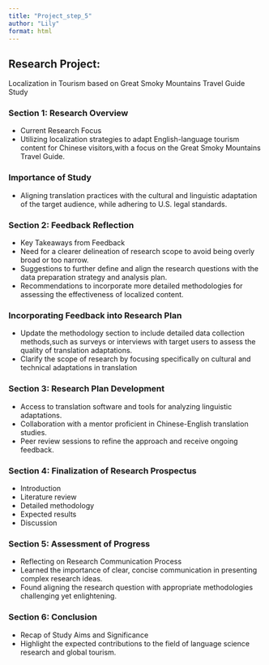 ```yaml
---
title: "Project_step_5"
author: "Lily"
format: html
---
```


## Research Project: 
Localization in Tourism based on Great Smoky Mountains Travel Guide Study


### Section 1: Research Overview

- Current Research Focus
- Utilizing localization strategies to adapt English-language tourism content for Chinese visitors,with a focus on the Great Smoky Mountains Travel Guide.

### Importance of Study
- Aligning translation practices with the cultural and linguistic adaptation of the target audience, while adhering to U.S. legal standards.


### Section 2: Feedback Reflection

- Key Takeaways from Feedback
- Need for a clearer delineation of research scope to avoid being overly broad or too narrow.
- Suggestions to further define and align the research questions with the data preparation strategy and analysis plan.
- Recommendations to incorporate more detailed methodologies for assessing the effectiveness of localized content.

### Incorporating Feedback into Research Plan
- Update the methodology section to include detailed data collection methods,such as surveys or interviews with target users to assess the quality of translation adaptations.
- Clarify the scope of research by focusing specifically on cultural and technical adaptations in translation

### Section 3: Research Plan Development

- Access to translation software and tools for analyzing linguistic adaptations.
- Collaboration with a mentor proficient in Chinese-English translation studies.
- Peer review sessions to refine the approach and receive ongoing feedback.

### Section 4: Finalization of Research Prospectus

- Introduction
- Literature review
- Detailed methodology
- Expected results
- Discussion

### Section 5: Assessment of Progress

- Reflecting on Research Communication Process
- Learned the importance of clear, concise communication in presenting complex research ideas.
- Found aligning the research question with appropriate methodologies challenging yet enlightening.

### Section 6: Conclusion

- Recap of Study Aims and Significance
- Highlight the expected contributions to the field of language science research and global tourism.


